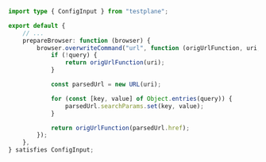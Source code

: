```typescript title="testplane.config.ts"
import type { ConfigInput } from "testplane";

export default {
    // ...
    prepareBrowser: function (browser) {
        browser.overwriteCommand("url", function (origUrlFunction, uri, query) {
            if (!query) {
                return origUrlFunction(uri);
            }

            const parsedUrl = new URL(uri);

            for (const [key, value] of Object.entries(query)) {
                parsedUrl.searchParams.set(key, value);
            }

            return origUrlFunction(parsedUrl.href);
        });
    },
} satisfies ConfigInput;
```
